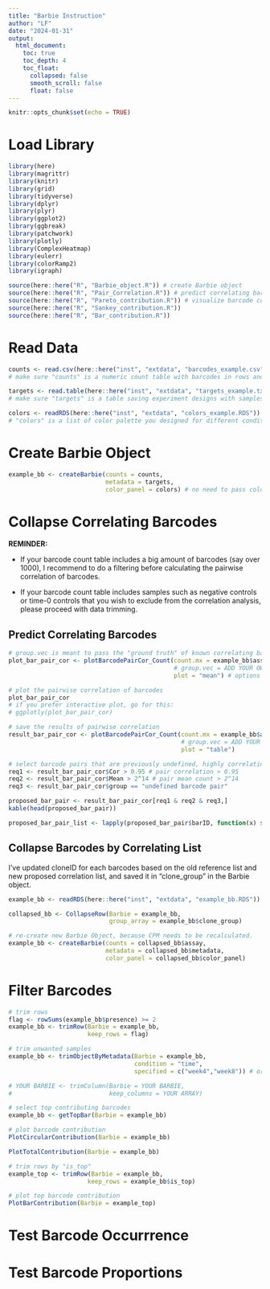 ```yaml
---
title: "Barbie Instruction"
author: "LF"
date: "2024-01-31"
output:
  html_document: 
    toc: true
    toc_depth: 4
    toc_float: 
      collapsed: false
      smooth_scroll: false
      float: false
---
```


```r
knitr::opts_chunk$set(echo = TRUE)
```

# Load Library

```r
library(here)
library(magrittr)
library(knitr)
library(grid)
library(tidyverse)
library(dplyr)
library(plyr)
library(ggplot2)
library(ggbreak)
library(patchwork)
library(plotly)
library(ComplexHeatmap)
library(eulerr)
library(colorRamp2)
library(igraph)

source(here::here("R", "Barbie_object.R")) # create Barbie object
source(here::here("R", "Pair_Correlation.R")) # predict correlating barcodes
source(here::here("R", "Pareto_contribution.R")) # visualize barcode contribution
source(here::here("R", "Sankey_contribution.R"))
source(here::here("R", "Bar_contribution.R"))

```


# Read Data

```r
counts <- read.csv(here::here("inst", "extdata", "barcodes_example.csv"), row.names = 1) 
# make sure "counts" is a numeric count table with barcodes in rows and samples in columns

targets <- read.table(here::here("inst", "extdata", "targets_example.txt"))
# make sure "targets" is a table saving experiment designs with samples in rows and factors/conditions in columns

colors <- readRDS(here::here("inst", "extdata", "colors_example.RDS"))
# "colors" is a list of color palette you designed for different conditions of samples.
```


# Create Barbie Object

```r
example_bb <- createBarbie(counts = counts, 
                           metadata = targets, 
                           color_panel = colors) # no need to pass color_panel if you don't have it.
```

# Collapse Correlating Barcodes

**REMINDER: **

- If your barcode count table includes a big amount of barcodes (say over 1000), I recommend to do a filtering before calculating the pairwise correlation of barcodes.

- If your barcode count table includes samples such as negative controls or time-0 controls that you wish to exclude from the correlation analysis, please proceed with data trimming.

## Predict Correlating Barcodes

```r
# group.vec is meant to pass the "ground truth" of known correlating barcodes from the same clones
plot_bar_pair_cor <- plotBarcodePairCor_Count(count.mx = example_bb$assay, # this is your barcode count table (make sure barcodes in rows)
                                              # group.vec = ADD YOUR OWN GROUP OR LEAVE IT AS NULL, # this is a vector of known barcode groups
                                              plot = "mean") # options for plotting, including "mean", "max", "histogram", and "table"

# plot the pairwise correlation of barcodes
plot_bar_pair_cor 
# if you prefer interactive plot, go for this:
# ggplotly(plot_bar_pair_cor)

# save the results of pairwise correlation
result_bar_pair_cor <- plotBarcodePairCor_Count(count.mx = example_bb$assay, 
                                                # group.vec = ADD YOUR OWN GROUP OR LEAVE IT AS NULL, 
                                                plot = "table")

# select barcode pairs that are previously undefined, highly correlating, and making big contribution.
req1 <- result_bar_pair_cor$Cor > 0.95 # pair correlation > 0.95
req2 <- result_bar_pair_cor$Mean > 2^14 # pair mean count > 2^14
req3 <- result_bar_pair_cor$group == "undefined barcode pair"

proposed_bar_pair <- result_bar_pair_cor[req1 & req2 & req3,]
kable(head(proposed_bar_pair))

proposed_bar_pair_list <- lapply(proposed_bar_pair$barID, function(x) strsplit(x, split = "\\.") %>% unlist())

```

## Collapse Barcodes by Correlating List

I've updated cloneID for each barcodes based on the old reference list and new proposed correlation list, and saved it in "clone_group" in the Barbie object.

```r

example_bb <- readRDS(here::here("inst", "extdata", "example_bb.RDS"))

collapsed_bb <- CollapseRow(Barbie = example_bb,
                            group_array = example_bb$clone_group)

# re-create new Barbie Object, because CPM needs to be recalculated.
example_bb <- createBarbie(counts = collapsed_bb$assay,
                           metadata = collapsed_bb$metadata,
                           color_panel = collapsed_bb$color_panel)

```


# Filter Barcodes

```r
# trim rows
flag <- rowSums(example_bb$presence) >= 2
example_bb <- trimRow(Barbie = example_bb, 
                      keep_rows = flag)

# trim unwanted samples
example_bb <- trimObjectByMetadata(Barbie = example_bb, 
                                   condition = "time", 
                                   specified = c("week4","week8")) # or use function: trimColumn

# YOUR BARBIE <- trimColumn(Barbie = YOUR BARBIE,
#                           keep_columns = YOUR ARRAY)

# select top contributing barcodes
example_bb <- getTopBar(Barbie = example_bb)

# plot barcode contribution
PlotCircularContribution(Barbie = example_bb)

PlotTotalContribution(Barbie = example_bb)

# trim rows by "is_top"
example_top <- trimRow(Barbie = example_bb, 
                      keep_rows = example_bb$is_top)

# plot top barcode contribution
PlotBarContribution(Barbie = example_top)
```

# Test Barcode Occurrrence

# Test Barcode Proportions
